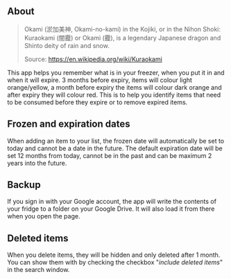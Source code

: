 ﻿---
layout: ../layouts/DefaultLayout.astro
---

## About

> Okami (淤加美神, Okami-no-kami) in the Kojiki, or in the Nihon Shoki: Kuraokami (闇龗) or Okami (龗), is a legendary Japanese dragon and Shinto deity of rain and snow.
> 
> Source: https://en.wikipedia.org/wiki/Kuraokami

This app helps you remember what is in your freezer, when you put it in and when it will expire. <span class="first-warning">3 months before expiry</span>, items will colour light orange/yellow, <span class="second-warning">a month before expiry</span> the items will colour dark orange and <span class="expired">after expiry</span> they will colour red. This is to help you identify items that need to be consumed before they expire or to remove expired items.

## Frozen and expiration dates

When adding an item to your list, the frozen date will automatically be set to today and cannot be a date in the future. The default expiration date will be set 12 months from today, cannot be in the past and can be maximum 2 years into the future.

## Backup

If you sign in with your Google account, the app will write the contents of your fridge to a folder on your Google Drive. It will also load it from there when you open the page.

## Deleted items

When you delete items, they will be hidden and only deleted after 1 month. You can show them with by checking the checkbox "_include deleted items_" in the search window. 
